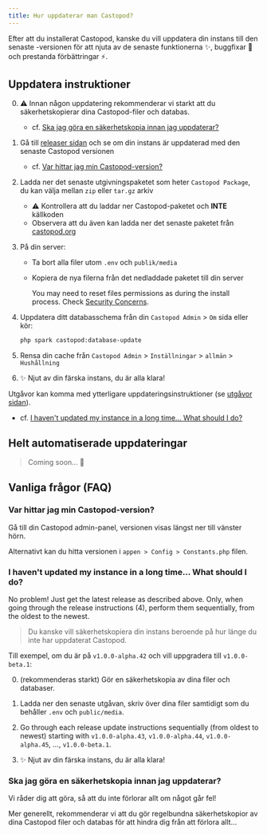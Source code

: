 ```yaml
---
title: Hur uppdaterar man Castopod?
---
```



Efter att du installerat Castopod, kanske du vill uppdatera din instans till den
senaste -versionen för att njuta av de senaste funktionerna ✨, buggfixar 🐛 och
prestanda förbättringar ⚡.

## Uppdatera instruktioner

0. ⚠️ Innan någon uppdatering rekommenderar vi starkt att du säkerhetskopierar
   dina Castopod-filer och databas.

   - cf.
     [Ska jag göra en säkerhetskopia innan jag uppdaterar?](#should-i-make-a-backup-before-updating)

1. Gå till
   [releaser sidan](https://code.castopod.org/adaures/castopod/-/releases) och
   se om din instans är uppdaterad med den senaste Castopod versionen

   - cf.
     [Var hittar jag min Castopod-version?](#where-can-i-find-my-castopod-version)

2. Ladda ner det senaste utgivningspaketet som heter `Castopod Package`, du kan
   välja mellan `zip` eller `tar.gz` arkiv

   - ⚠️ Kontrollera att du laddar ner Castopod-paketet och **INTE** källkoden
   - Observera att du även kan ladda ner det senaste paketet från
     [castopod.org](https://castopod.org/)

3. På din server:

   - Ta bort alla filer utom `.env` och `publik/media`
   - Kopiera de nya filerna från det nedladdade paketet till din server

     <Aside>

     You may need to reset files permissions as during the install process.
     Check [Security Concerns](./security.md).

     </Aside>

4. Uppdatera ditt databasschema från din `Castopod Admin` > `Om` sida eller kör:

   ```bash
   php spark castopod:database-update
   ```

5. Rensa din cache från `Castopod Admin` > `Inställningar` > `allmän` >
   `Hushållning`

6. ✨ Njut av din färska instans, du är alla klara!

<Aside>

Utgåvor kan komma med ytterligare uppdateringsinstruktioner (se
[utgåvor sidan](https://code.castopod.org/adaures/castopod/-/releases)).

- cf.
  [I haven't updated my instance in a long time… What should I do?](#i-havent-updated-my-instance-in-a-long-time-what-should-i-do)

</Aside>

## Helt automatiserade uppdateringar

> Coming soon... 👀

## Vanliga frågor (FAQ)

### Var hittar jag min Castopod-version?

Gå till din Castopod admin-panel, versionen visas längst ner till vänster hörn.

Alternativt kan du hitta versionen i `appen > Config > Constants.php` filen.

### I haven't updated my instance in a long time… What should I do?

No problem! Just get the latest release as described above. Only, when going
through the release instructions (4), perform them sequentially, from the oldest
to the newest.

> Du kanske vill säkerhetskopiera din instans beroende på hur länge du inte har
> uppdaterat Castopod.

Till exempel, om du är på `v1.0.0-alpha.42` och vill uppgradera till
`v1.0.0-beta.1`:

0. (rekommenderas starkt) Gör en säkerhetskopia av dina filer och databaser.

1. Ladda ner den senaste utgåvan, skriv över dina filer samtidigt som du
   behåller `.env` och `public/media`.

2. Go through each release update instructions sequentially (from oldest to
   newest) starting with `v1.0.0-alpha.43`, `v1.0.0-alpha.44`,
   `v1.0.0-alpha.45`, …, `v1.0.0-beta.1`.

3. ✨ Njut av din färska instans, du är alla klara!

### Ska jag göra en säkerhetskopia innan jag uppdaterar?

Vi råder dig att göra, så att du inte förlorar allt om något går fel!

Mer generellt, rekommenderar vi att du gör regelbundna säkerhetskopior av dina
Castopod filer och databas för att hindra dig från att förlora allt…
